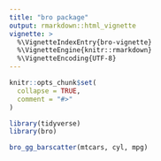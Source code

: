 ```yaml
---
title: "bro package"
output: rmarkdown::html_vignette
vignette: >
  %\VignetteIndexEntry{bro-vignette}
  %\VignetteEngine{knitr::rmarkdown}
  %\VignetteEncoding{UTF-8}
---
```


```r
knitr::opts_chunk$set(
  collapse = TRUE,
  comment = "#>"
)
```

```r
library(tidyverse)
library(bro)
```

```r
bro_gg_barscatter(mtcars, cyl, mpg)
```

